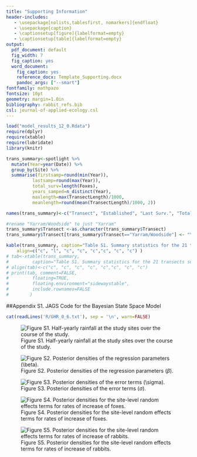 ```yaml
---
title: "Supporting Information"
header-includes:
   - \usepackage[nolists,tablesfirst, nomarkers]{endfloat}
   - \usepackage{caption}
   - \captionsetup[figure]{labelformat=empty}
   - \captionsetup[table]{labelformat=empty}
output:
  pdf_document: default
  fig_width: 7
  fig_caption: yes
  word_document:
    fig_caption: yes
    reference_docx: Template_Supporting.docx
    pandoc_args: ["--smart"]
fontfamily: mathpazo
fontsize: 10pt
geometry: margin=1.0in
bibliography: rabbit_refs.bib
csl: journal-of-applied-ecology.csl
---
```


```r
load("model_results_12_0.Rdata")
require(dplyr)
require(xtable)
require(lubridate)
library(knitr)

trans_summary<-spotlight %>%
  mutate(Year=year(Date)) %>%
  group_by(Site) %>%
  summarise(firstsamp=round(min(Year)), 
  		  lastsamp=round(max(Year)), 
  		  total_surv=length(Foxes), 
  		  years_samped=n_distinct(Year), 
  		  maxlength=max(TransectLength)/1000, 
  		  meanlength=round(mean(TransectLength)/1000, 2))

names(trans_summary)<-c("Transect", "Established", "Last Surv.", "Total Survs.", "Years with Survs.", "Length (km)", "Mean length (km)")

#rename "Yarram/Woodside" to just "Yarram"
trans_summary$Transect <-as.character(trans_summary$Transect)
trans_summary$Transect[trans_summary$Transect=="Yarram/Woodside"] <- "Yarram"

kable(trans_summary, caption="Table S1. Summary statistics for the 21 transects surveyed for abundance of foxes and rabbits.",
	align=c("c", "l", "c", "c", "c","c", "c", "c") )
# tab<-xtable(trans_summary, 
# 		  caption="Table S1. Summary statistics for the 21 transects surveyed for abundance of foxes and rabbits.")
# align(tab)<-c("c", "c", "c", "c", "c","c", "c", "c") 
# print(tab, comment=FALSE, 
# 	      floating=TRUE, 
# 	      floating.environment="sidewaystable",
# 	      include.rownames=FALSE
# 	     )
```


\newpage
##Appendix S1. JAGS Code for the Bayesian State Space Model
```r
cat(readLines('R/GHR_0_6.txt'), sep = '\n', warn=FALSE)
```

![Figure S1. Half-yearly rainfall at the study sites over the course of the study.](Figures/rain_graph.png)


![Figure S2. Posterior densities of the regression parameters $(\beta)$.](Figures/beta_posterior_density.png) 


![Figure S3. Posterior densities of the error terms $(\sigma)$.](Figures/sigma_posterior_density.png) 

![Figure S4. Posterior densities for the site-level random effects terms for rates of increase of foxes.](Figures/raneff_violin_foxes.png)


![Figure S5. Posterior densities for the site-level random effects terms for rates of increase of rabbits.](Figures/raneff_violin_rabbits.png)


